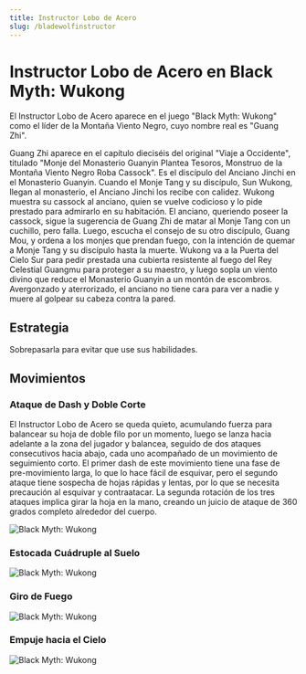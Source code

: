 ```yaml
---
title: Instructor Lobo de Acero
slug: /bladewolfinstructor
---
```


# Instructor Lobo de Acero en Black Myth: Wukong

El Instructor Lobo de Acero aparece en el juego "Black Myth: Wukong" como el líder de la Montaña Viento Negro, cuyo nombre real es "Guang Zhi".

Guang Zhi aparece en el capítulo dieciséis del original "Viaje a Occidente", titulado "Monje del Monasterio Guanyin Plantea Tesoros, Monstruo de la Montaña Viento Negro Roba Cassock". Es el discípulo del Anciano Jinchi en el Monasterio Guanyin. Cuando el Monje Tang y su discípulo, Sun Wukong, llegan al monasterio, el Anciano Jinchi los recibe con calidez. Wukong muestra su cassock al anciano, quien se vuelve codicioso y lo pide prestado para admirarlo en su habitación. El anciano, queriendo poseer la cassock, sigue la sugerencia de Guang Zhi de matar al Monje Tang con un cuchillo, pero falla. Luego, escucha el consejo de su otro discípulo, Guang Mou, y ordena a los monjes que prendan fuego, con la intención de quemar a Monje Tang y su discípulo hasta la muerte. Wukong va a la Puerta del Cielo Sur para pedir prestada una cubierta resistente al fuego del Rey Celestial Guangmu para proteger a su maestro, y luego sopla un viento divino que reduce el Monasterio Guanyin a un montón de escombros. Avergonzado y aterrorizado, el anciano no tiene cara para ver a nadie y muere al golpear su cabeza contra la pared.

## Estrategia

Sobrepasarla para evitar que use sus habilidades.

## Movimientos

### Ataque de Dash y Doble Corte

El Instructor Lobo de Acero se queda quieto, acumulando fuerza para balancear su hoja de doble filo por un momento, luego se lanza hacia adelante a la zona del jugador y balancea, seguido de dos ataques consecutivos hacia abajo, cada uno acompañado de un movimiento de seguimiento corto. El primer dash de este movimiento tiene una fase de pre-movimiento larga, lo que lo hace fácil de esquivar, pero el segundo ataque tiene sospecha de hojas rápidas y lentas, por lo que se necesita precaución al esquivar y contraatacar. La segunda rotación de los tres ataques implica girar la hoja en la mano, creando un juicio de ataque de 360 grados completo alrededor del cuerpo.

<img src="/img/bosses/dlcclp.gif" alt="Black Myth: Wukong"/>

### Estocada Cuádruple al Suelo

<img src="/img/bosses/gzslcd.gif" alt="Black Myth: Wukong"/>

### Giro de Fuego

<img src="/img/bosses/gzhyxz.gif" alt="Black Myth: Wukong"/>

### Empuje hacia el Cielo

<img src="/img/bosses/gzfttc.gif" alt="Black Myth: Wukong"/>